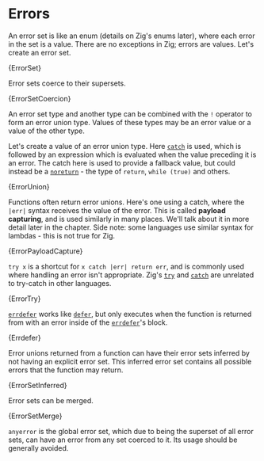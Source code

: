 

# Errors

An error set is like an enum (details on Zig's enums later), where each error in
the set is a value. There are no exceptions in Zig; errors are values. Let's
create an error set.

<CodeBlock language="zig">{ErrorSet}</CodeBlock>

Error sets coerce to their supersets.

<CodeBlock language="zig">{ErrorSetCoercion}</CodeBlock>

An error set type and another type can be combined with the `!` operator to form
an error union type. Values of these types may be an error value or a value of
the other type.

Let's create a value of an error union type. Here
[`catch`](https://ziglang.org/documentation/master/#catch) is used, which is
followed by an expression which is evaluated when the value preceding it is an
error. The catch here is used to provide a fallback value, but could instead be
a [`noreturn`](https://ziglang.org/documentation/master/#noreturn) - the type of
`return`, `while (true)` and others.

<CodeBlock language="zig">{ErrorUnion}</CodeBlock>

Functions often return error unions. Here's one using a catch, where the `|err|`
syntax receives the value of the error. This is called **payload capturing**,
and is used similarly in many places. We'll talk about it in more detail later
in the chapter. Side note: some languages use similar syntax for lambdas - this
is not true for Zig.

<CodeBlock language="zig">{ErrorPayloadCapture}</CodeBlock>

`try x` is a shortcut for `x catch |err| return err`, and is commonly used where
handling an error isn't appropriate. Zig's
[`try`](https://ziglang.org/documentation/master/#try) and
[`catch`](https://ziglang.org/documentation/master/#catch) are unrelated to
try-catch in other languages.

<CodeBlock language="zig">{ErrorTry}</CodeBlock>

[`errdefer`](https://ziglang.org/documentation/master/#errdefer) works like
[`defer`](https://ziglang.org/documentation/master/#defer), but only executes
when the function is returned from with an error inside of the
[`errdefer`](https://ziglang.org/documentation/master/#errdefer)'s block.

<CodeBlock language="zig">{Errdefer}</CodeBlock>

Error unions returned from a function can have their error sets inferred by not
having an explicit error set. This inferred error set contains all possible
errors that the function may return.

<CodeBlock language="zig">{ErrorSetInferred}</CodeBlock>

Error sets can be merged.

<CodeBlock language="zig">{ErrorSetMerge}</CodeBlock>

`anyerror` is the global error set, which due to being the superset of all error
sets, can have an error from any set coerced to it. Its usage should be
generally avoided.
